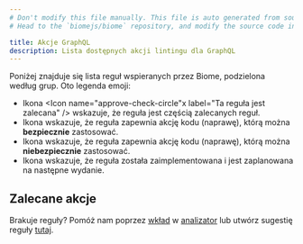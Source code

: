 ```yaml
---
# Don't modify this file manually. This file is auto generated from source, and you will lose your changes next time the website is built.
# Head to the `biomejs/biome` repository, and modify the source code in there.

title: Akcje GraphQL
description: Lista dostępnych akcji lintingu dla GraphQL
---
```




Poniżej znajduje się lista reguł wspieranych przez Biome, podzielona według grup. Oto legenda emoji:
- Ikona <span class='inline-icon' title="Ta reguła jest zalecana"><Icon name="approve-check-circle"x label="Ta reguła jest zalecana" /></span> wskazuje, że reguła jest częścią zalecanych reguł.
- Ikona <span class='inline-icon' title="Ta reguła ma bezpieczną naprawę"><Icon name="seti:config" label="Reguła ma bezpieczną naprawę" /></span> wskazuje, że reguła zapewnia akcję kodu (naprawę), którą można **bezpiecznie** zastosować.
- Ikona <span class='inline-icon' title="Ta reguła ma niebezpieczną naprawę"><Icon name="warning" label="Reguła ma niebezpieczną naprawę" /></span> wskazuje, że reguła zapewnia akcję kodu (naprawę), którą można **niebezpiecznie** zastosować.
- Ikona <span class='inline-icon' title="Ta reguła nie została jeszcze wydana"><Icon name="moon" label="Ta reguła nie została jeszcze wydana" /></span> wskazuje, że reguła została zaimplementowana i jest zaplanowana na następne wydanie.
## Zalecane akcje 

Brakuje reguły? Pomóż nam poprzez [wkład](https://github.com/biomejs/biome/blob/main/CONTRIBUTING.md) w [analizator](https://github.com/biomejs/biome/blob/main/crates/biome_analyze/CONTRIBUTING.md) lub utwórz sugestię reguły [tutaj](https://github.com/biomejs/biome/discussions/categories/rule-suggestion).
